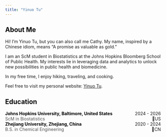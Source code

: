 ```yaml
---
title: "Yinuo Tu"
---
```



## <span style="color: #030303;"> <i class="fa-solid fa-user"></i> About Me</span>


Hi! I’m Yinuo Tu, but you can also call me Cathy. My name, inspired by a Chinese idiom, means "A promise as valuable as gold."

I am an ScM student in Biostatistics at the Johns Hopkins Bloomberg School of Public Health. My interests lie in leveraging data and analytics to unlock new possibilities in public health and biomedicine.

In my free time, I enjoy hiking, traveling, and cooking.

Feel free to visit my personal website: [Yinuo Tu](https://yinuotu.github.io/).

## <span style="color: #030303;"> <i class="fa-solid fa-user"></i> Education </span>

| **<span style="color:  #030303;"> Johns Hopkins University, Baltimore, United States </span>**  [2024 - 2026]{style="float:right"}  
| <span style="color: #545454;"> ScM in Biostatistics </span> [📍US]{style="float:right"}  

| **<span style="color:  #030303;"> Zhejiang University, Zhejiang, China </span>**  [2020 - 2024]{style="float:right"} 
| <span style="color: #545454;"> B.S. in Chemical Engineering </span>  [📍CN]{style="float:right"} 